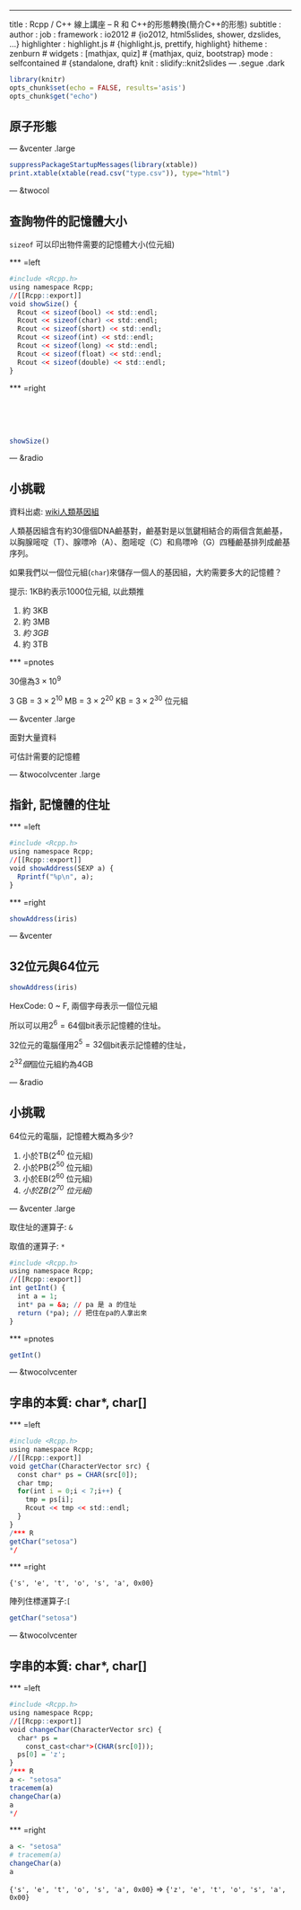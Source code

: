 ---
title       : Rcpp / C++ 線上講座 -- R 和 C++的形態轉換(簡介C++的形態)
subtitle    : 
author      : 
job         : 
framework   : io2012        # {io2012, html5slides, shower, dzslides, ...}
highlighter : highlight.js  # {highlight.js, prettify, highlight}
hitheme     : zenburn      # 
widgets     : [mathjax, quiz]            # {mathjax, quiz, bootstrap}
mode        : selfcontained # {standalone, draft}
knit        : slidify::knit2slides
--- .segue .dark

```r
library(knitr)
opts_chunk$set(echo = FALSE, results='asis')
opts_chunk$get("echo")
```

## 原子形態

--- &vcenter .large

```r
suppressPackageStartupMessages(library(xtable))
print.xtable(xtable(read.csv("type.csv")), type="html")
```

--- &twocol

## 查詢物件的記憶體大小

`sizeof` 可以印出物件需要的記憶體大小(位元組)

*** =left

```r
#include <Rcpp.h>
using namespace Rcpp;
//[[Rcpp::export]]
void showSize() {
  Rcout << sizeof(bool) << std::endl;
  Rcout << sizeof(char) << std::endl;
  Rcout << sizeof(short) << std::endl;
  Rcout << sizeof(int) << std::endl;
  Rcout << sizeof(long) << std::endl;
  Rcout << sizeof(float) << std::endl;
  Rcout << sizeof(double) << std::endl;
}
```

*** =right

<br/><br/><br/>
```r
showSize()
```

--- &radio

## 小挑戰

資料出處: [wiki人類基因組](http://zh.wikipedia.org/wiki/%E4%BA%BA%E9%A1%9E%E5%9F%BA%E5%9B%A0%E7%B5%84)

人類基因組含有約30億個DNA鹼基對，鹼基對是以氫鍵相結合的兩個含氮鹼基，以胸腺嘧啶（T）、腺嘌呤（A）、胞嘧啶（C）和鳥嘌呤（G）四種鹼基排列成鹼基序列。

如果我們以一個位元組(`char`)來儲存一個人的基因組，大約需要多大的記憶體？

提示: 1KB約表示1000位元組, 以此類推

1. 約 3KB
2. 約 3MB
3. _約 3GB_
4. 約 3TB

*** =pnotes

30億為$3 \times 10^9$

$3$ GB = $3 \times 2^10$ MB = $3 \times 2^20$ KB = $3 \times 2^30$ 位元組

--- &vcenter .large

面對大量資料

可估計需要的記憶體

--- &twocolvcenter .large

## 指針, 記憶體的住址

*** =left

```r
#include <Rcpp.h>
using namespace Rcpp;
//[[Rcpp::export]]
void showAddress(SEXP a) {
  Rprintf("%p\n", a);
}
```

*** =right

```r
showAddress(iris)
```

--- &vcenter 

## 32位元與64位元

```r
showAddress(iris)
```

HexCode: 0 ~ F, 兩個字母表示一個位元組

所以可以用$2^6 = 64$個bit表示記憶體的住址。

32位元的電腦僅用$2^5 = 32$個bit表示記憶體的住址，

$2^32個$個位元組約為4GB

--- &radio

## 小挑戰

64位元的電腦，記憶體大概為多少?

1. 小於TB($2^{40}$ 位元組)
1. 小於PB($2^{50}$ 位元組)
1. 小於EB($2^{60}$ 位元組)
1. _小於ZB($2^{70}$ 位元組)_

--- &vcenter .large

取住址的運算子: `&`

取值的運算子: `*`

```r
#include <Rcpp.h>
using namespace Rcpp;
//[[Rcpp::export]]
int getInt() {
  int a = 1;
  int* pa = &a; // pa 是 a 的住址
  return (*pa); // 把住在pa的人拿出來
}
```

*** =pnotes

```r
getInt()
```

--- &twocolvcenter 

## 字串的本質: char*, char[]

*** =left

```r
#include <Rcpp.h>
using namespace Rcpp;
//[[Rcpp::export]]
void getChar(CharacterVector src) {
  const char* ps = CHAR(src[0]);
  char tmp;
  for(int i = 0;i < 7;i++) {
    tmp = ps[i];
    Rcout << tmp << std::endl;
  }
}
/*** R
getChar("setosa")
*/
```

*** =right

`{'s', 'e', 't', 'o', 's', 'a', 0x00}`

陣列住標運算子:`[`

```r
getChar("setosa")
```

--- &twocolvcenter 

## 字串的本質: char*, char[]

*** =left

```r
#include <Rcpp.h>
using namespace Rcpp;
//[[Rcpp::export]]
void changeChar(CharacterVector src) {
  char* ps =
    const_cast<char*>(CHAR(src[0]));
  ps[0] = 'z';
}
/*** R
a <- "setosa"
tracemem(a)
changeChar(a)
a
*/
```

*** =right

```r
a <- "setosa"
# tracemem(a)
changeChar(a)
a
```

`{'s', 'e', 't', 'o', 's', 'a', 0x00}` $\Rightarrow$ `{'z', 'e', 't', 'o', 's', 'a', 0x00}`
